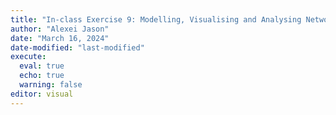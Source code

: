 ```yaml
---
title: "In-class Exercise 9: Modelling, Visualising and Analysing Network Data with R"
author: "Alexei Jason"
date: "March 16, 2024"
date-modified: "last-modified"
execute: 
  eval: true
  echo: true
  warning: false
editor: visual
---
```

